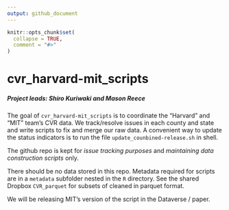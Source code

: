 ```yaml
---
output: github_document
---
```


<!-- README.md is generated from README.Rmd. Please edit that file -->

```r
knitr::opts_chunk$set(
  collapse = TRUE,
  comment = "#>"
)
```

# cvr_harvard-mit_scripts

##### Project leads: Shiro Kuriwaki and Mason Reece

<!-- badges: start -->
<!-- badges: end -->

The goal of `cvr_harvard-mit_scripts` is to coordinate the "Harvard" and "MIT" team's CVR data. We track/resolve issues in each county and state and write scripts to fix and merge our raw data. A convenient way to update the status indicators is to run the file `update_counbined-release.sh` in shell.

The github repo is kept for _issue tracking purposes_ and _maintaining data construction scripts_ only.

There should be no data stored in this repo.  Metadata required for scripts are in a `metadata` subfolder nested in the `R` directory. See the shared Dropbox `CVR_parquet` for subsets of cleaned in parquet format. 

We will be releasing MIT's version of the script in the Dataverse / paper. 

